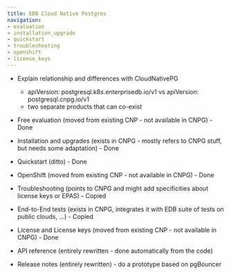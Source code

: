 ```yaml
---
title: EDB Cloud Native Postgres
navigation:
- evaluation
- installation_upgrade
- quickstart
- troubleshooting
- openshift
- license_keys
---
```


- Explain relationship and differences with CloudNativePG
    - apiVersion: postgresql.k8s.enterprisedb.io/v1 vs apiVersion: postgresql.cnpg.io/v1
    - two separate products that can co-exist


- Free evaluation (moved from existing CNP - not available in CNPG) - Done 
- Installation and upgrades (exists in CNPG - mostly refers to CNPG stuff, but needs some adaptation) - Done
- Quickstart (ditto) - Done
- OpenShift (moved from existing CNP - not available in CNPG) - Done
- Troubleshooting (points to CNPG and might add specificities about license keys or EPAS) - Copied
- End-to-End tests (exists in CNPG, integrates it with EDB suite of tests on public clouds, ...) - Copied
- License and License keys (moved from existing CNP - not available in CNPG) - Done
- API reference (entirely rewritten - done automatically from the code)
- Release notes (entirely rewritten) - do a prototype based on pgBouncer
